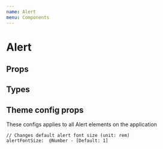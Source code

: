 ```yaml
---
name: Alert
menu: Components
---
```



# Alert

<Playground>
  <Alert color="success" text="This is a the default Alert."/>
</Playground>

## Props

<PropsTable of={Alert} />

## Types

<Playground>
  <Alert color="success" text="success"/>
  <Alert color="warning" text="warning"/>
  <Alert color="danger" text="danger"/>
  <Alert color="info" text="info"/>
</Playground>

## Theme config props

These configs applies to all Alert elements on the application

    // Changes default alert font size (unit: rem)
    alertFontSize:  @Number - [Default: 1]


